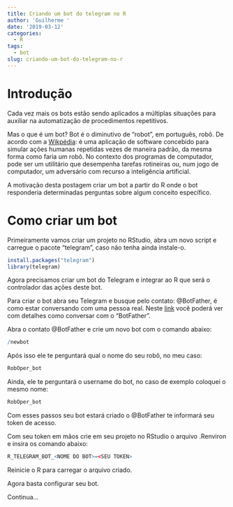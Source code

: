 ```yaml
---
title: Criando um bot do telegram no R
author: 'Guilherme '
date: '2019-03-12'
categories:
  - R
tags:
  - bot
slug: criando-um-bot-do-telegram-no-r
---
```


# Introdução

Cada vez mais os bots estão sendo aplicados a múltiplas situações para auxiliar na automatização de procedimentos repetitivos.

Mas o que é um bot? Bot é o diminutivo de "robot", em português, robô. De acordo com a [Wikpédia](https://pt.wikipedia.org/wiki/Bot): é uma aplicação de software concebido para simular ações humanas repetidas vezes de maneira padrão, da mesma forma como faria um robô. No contexto dos programas de computador, pode ser um utilitário que desempenha tarefas rotineiras ou, num jogo de computador, um adversário com recurso a inteligência artificial.

A motivação desta postagem criar um bot a partir do R onde o bot responderia determinadas perguntas sobre algum conceito específico.

# Como criar um bot

Primeiramente vamos criar um projeto no RStudio, abra um novo script e carregue o pacote "telegram", caso não tenha ainda instale-o.

```r
install.packages("telegram")
library(telegram)
```

Agora precisamos criar um bot do Telegram e integrar ao R que será o controlador das ações deste bot.

Para criar o bot abra seu Telegram e busque pelo contato: @BotFather, é como estar conversando com uma pessoa real. Neste [link](https://core.telegram.org/bots#6-botfather) você poderá ver com detalhes como conversar com o "BotFather".

Abra o contato @BotFather e crie um novo bot com o comando abaixo:

```r
/newbot
```

Após isso ele te perguntará qual o nome do seu robô, no meu caso:

```r
RobOper_bot
```

Ainda, ele te perguntará o username do bot, no caso de exemplo coloquei o mesmo nome:

```r
RobOper_bot
```

Com esses passos seu bot estará criado o @BotFather te informará seu token de acesso.

Com seu token em mãos crie em seu projeto no RStudio o arquivo .Renviron e insira os comando abaixo:

```r
R_TELEGRAM_BOT_<NOME DO BOT>=<SEU TOKEN>
```

Reinicie o R para carregar o arquivo criado.

Agora basta configurar seu bot.

Continua...